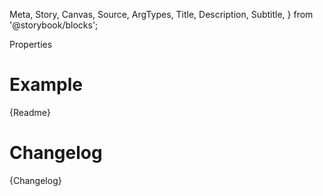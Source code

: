   Meta,
  Story,
  Canvas,
  Source,
  ArgTypes,
  Title,
  Description,
  Subtitle,
} from '@storybook/blocks';




<Meta name="Docs" of={OscdButtonStories} />
<Title>oscd-button</Title>
<Canvas of={OscdButtonStories.Basic} />

<Subtitle>Properties</Subtitle>
<ArgTypes of={OscdButtonStories} />

<Description of={OscdButtonStories.Basic} />

<Source of={OscdButtonStories.Basic} />

# Example

<Canvas of={OscdButtonStories.Basic} />

<Markdown>{Readme}</Markdown>

# Changelog

<Markdown>{Changelog}</Markdown>

